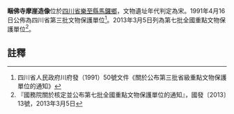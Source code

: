 {{msg:四川省文物保護單位
|名稱 = 睏佛寺摩崖造像
|編號 = 31
|圖片 = 
|級別 = S3
|分類 = 
|時代 = [[宋代|宋代]]
|地点 = [[四川省|四川省]][[樂至縣|樂至縣]][[馬鑼鄉|馬鑼鄉]]
|坐標 =
|登錄 = 1991年4月16日
}}
{{msg:四川省文物保護單位
|名稱 = 睏佛寺摩崖造像
|編號 = 1578
|圖片 = 
|級別 = 107
|分類 = 
|時代 = 隋至宋
|地点 = [[四川省|四川省]][[資陽市|資陽市]][[樂至縣|樂至縣]]
|坐標 =
|登錄 = 2013年3月5日
}}
'''睏佛寺摩崖造像'''位於[[四川省|四川省]][[樂至縣|樂至縣]][[馬鑼鄉|馬鑼鄉]]，文物遺址年代判定為宋。1991年4月16日公佈為四川省第三批文物保護單位<ref>四川省人民政府川府發（1991）50號文件《關於公布第三批省級重點文物保護單位的通知》</ref>。2013年3月5日列為第七批全國重點文物保護單位<ref>『國務院關於核定並公布第七批全國重點文物保護單位的通知』，國發〔2013〕13號，2013年3月5日</ref>。
==註釋==
{{reflist}}
{{文物保護單位小作品}}